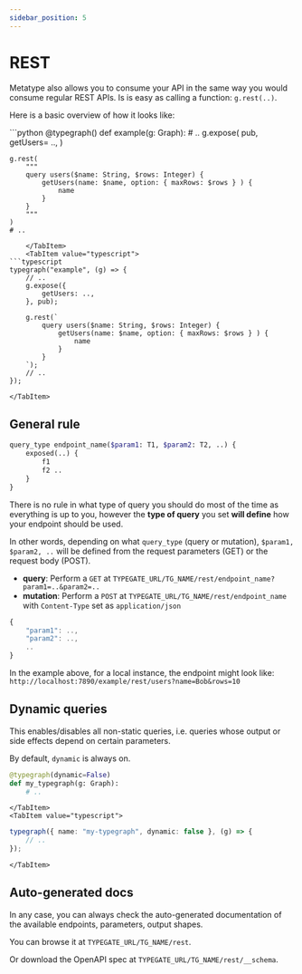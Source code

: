 ```yaml
---
sidebar_position: 5
---
```


# REST

Metatype also allows you to consume your API in the same way you would consume regular REST APIs.
Is is easy as calling a function: `g.rest(..)`.

Here is a basic overview of how it looks like:

<SDKTabs>
    <TabItem value="python">
```python
@typegraph()
def example(g: Graph):
    # ..
    g.expose(
        pub,
        getUsers= ..,
    )

    g.rest(
        """
        query users($name: String, $rows: Integer) {
            getUsers(name: $name, option: { maxRows: $rows } ) {
                name
            }
        }
        """
    )
    # ..
```
    </TabItem>
    <TabItem value="typescript">
```typescript
typegraph("example", (g) => {
    // ..
    g.expose({
        getUsers: ..,
    }, pub);

    g.rest(`
        query users($name: String, $rows: Integer) {
            getUsers(name: $name, option: { maxRows: $rows } ) {
                name
            }
        }
    `);
    // ..
});
```
    </TabItem>
</SDKTabs>


## General rule
```graphql
query_type endpoint_name($param1: T1, $param2: T2, ..) {
    exposed(..) { 
        f1
        f2 ..
    }
}
```

There is no rule in what type of query you should do most of the time as everything is up to you, however the <b>type of query</b> you set <b>will define</b> how your endpoint should be used.

In other words, depending on what `query_type` (query or mutation), `$param1, $param2, ..` will be defined from the request parameters (GET) or the request body (POST).

* <b>query</b>: Perform a `GET` at `TYPEGATE_URL/TG_NAME/rest/endpoint_name?param1=..&param2=..`
* <b>mutation</b>: Perform a `POST` at `TYPEGATE_URL/TG_NAME/rest/endpoint_name` with `Content-Type` set as `application/json` 
```js
{
    "param1": ..,
    "param2": ..,
    ..
}
```

In the example above, for a local instance, the endpoint might look like:
`http://localhost:7890/example/rest/users?name=Bob&rows=10`


## Dynamic queries

This enables/disables all non-static queries, i.e. queries whose output or side effects depend on certain parameters.

By default, `dynamic` is always on.
<SDKTabs>
    <TabItem value="python">
```python
@typegraph(dynamic=False)
def my_typegraph(g: Graph):
    # ..

```
    </TabItem>
    <TabItem value="typescript">
```typescript
typegraph({ name: "my-typegraph", dynamic: false }, (g) => {
    // ..
});
```
    </TabItem>
</SDKTabs>

## Auto-generated docs
In any case, you can always check the auto-generated documentation of the available endpoints, parameters, output shapes.

You can browse it at `TYPEGATE_URL/TG_NAME/rest`.

Or download the OpenAPI spec at  `TYPEGATE_URL/TG_NAME/rest/__schema`.
